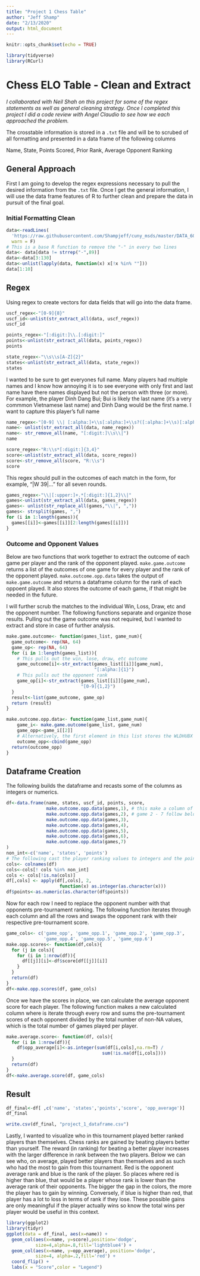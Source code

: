 ```yaml
---
title: "Project 1 Chess Table"
author: "Jeff Shamp"
date: "2/13/2020"
output: html_document
---
```


```r
knitr::opts_chunk$set(echo = TRUE)
```

```r
library(tidyverse)
library(RCurl)
```

# Chess ELO Table - Clean and Extract

_I collaborated with Neil Shah on this project for some of the regex statements as well as general cleaning strategy._
_Once I completed this project I did a code review with Angel Claudio to see how we each approached the problem._ 

The crosstable information is stored in a `.txt` file and will be to scrubed of all formatting and presented in a data frame of the following columns

Name, State, Points Scored, Prior Rank, Average Opponent Ranking

## General Approach

First I am going to develop the regex expressions necessary to pull the desired information from the `.txt` file. Once I get the general information, I will use the data frame features of R to further clean and prepare the data in pursuit of the final goal. 


### Initial Formatting Clean

```r
data<-readLines(
  'https://raw.githubusercontent.com/Shampjeff/cuny_msds/master/DATA_607/projects/Project_1/tournamentinfo.txt',
  warn = F)
# This is a base R function to remove the "-" in every two lines
data<- data[data != strrep("-",89)]
data<-data[3:130]
data<-unlist(lapply(data, function(x) x[!x %in% ""]))
data[1:10]
```


## Regex 

Using regex to create vectors for data fields that will go into the data frame. 

```r
uscf_regex<-"[0-9]{8}"
uscf_id<-unlist(str_extract_all(data, uscf_regex))
uscf_id
```

```r
points_regex<-"[:digit:]\\.[:digit:]"
points<-unlist(str_extract_all(data, points_regex))
points
```


```r
state_regex<-"\\s\\s[A-Z]{2}"
states<-unlist(str_extract_all(data, state_regex))
states
```

I wanted to be sure to get everyones full name. Many players had multiple names and I know how annoying it is to see everyone with only first and last name have there names displayed but not the person with three (or more). For example, the player Dinh Dang Bui; Bui is likely the last name (it's a very commmon Vietnamese last name) and Dinh Dang would be the first name. I want to capture this player's full name

```r
name_regex<-"[0-9] \\| [:alpha:]+\\s[:alpha:]+\\s?([:alpha:]+\\s)[:alpha:]*"
name<- unlist(str_extract_all(data, name_regex))
name<- str_remove_all(name, "[:digit:]\\s\\|")
name
```

```r
score_regex<-"R:\\s*[:digit:]{3,4}"
score<-unlist(str_extract_all(data, score_regex))
score<-str_remove_all(score, "R:\\s")
score
```

This regex should pull in the outcomes of each match in the form, for example, "|W  39|..." for all seven rounds. 

```r
games_regex<-"\\|[:upper:]+.*[:digit:]{1,2}\\|"
games<-unlist(str_extract_all(data, games_regex))
games<- unlist(str_replace_all(games,"\\|", ","))
games<- strsplit(games, ",")
for (i in 1:length(games)){
  games[[i]]<-games[[i]][2:length(games[[i]])]
}
```

### Outcome and Opponent Values

Below are two functions that work together to extract the outcome of each game per player and the rank of the opponent played. 
`make.game.outcome` returns a list of the outcomes of one game for every player and the rank of the opponent played. 
`make.outcome.opp.data` takes the output of `make.game.outcome` and returns a dataframe column for the rank of each oppoent played. It also stores the outcome of each game, if that might be needed in the future. 

I will further scrub the matches to the individual Win, Loss, Draw, etc and the opponent number. The following functions separate and organize those results. Pulling out the game outcome was not required, but I wanted to extract and store in case of further analysis. 

```r
make.game.outcome<- function(games_list, game_num){
  game_outcome<- rep(NA, 64)
  game_op<- rep(NA, 64)
  for (i in 1:length(games_list)){
    # This pulls out the win, lose, draw, etc outcome
    game_outcome[i]<-str_extract(games_list[[i]][game_num],
                                 "[:alpha:]{1}") 
    # This pulls out the opponent rank 
    game_op[i]<-str_extract(games_list[[i]][game_num],
                            "[0-9]{1,2}")
  }
  result<-list(game_outcome, game_op)
  return (result)
}
```

```r
make.outcome.opp.data<- function(game_list,game_num){
    game_i<- make.game.outcome(game_list, game_num)
    game_opp<-game_i[[2]]
    # Alternatively, the first element in this list stores the WLDHUBX game outcome
    outcome_opp<-cbind(game_opp)
  return(outcome_opp)
}
```

## Dataframe Creation

The following builds the dataframe and recasts some of the columns as integers or numerics.

```r
df<-data.frame(name, states, uscf_id, points, score, 
               make.outcome.opp.data(games,1), # this make a column of the opponent played in game 1
               make.outcome.opp.data(games,2), # game 2 - 7 follow below
               make.outcome.opp.data(games,3),
               make.outcome.opp.data(games,4),
               make.outcome.opp.data(games,5),
               make.outcome.opp.data(games,6),
               make.outcome.opp.data(games,7)
)
non_int<-c('name', 'states', 'points')
# The following cast the player ranking values to integers and the point column to numeric. 
cols<- colnames(df)
cols<-cols[! cols %in% non_int]
cols <- cols[!is.na(cols)]
df[,cols] <- apply(df[,cols], 2,
                    function(x) as.integer(as.character(x)))
df$points<-as.numeric(as.character(df$points))
```

Now for each row I need to replace the opponent number with that opponents pre-tournament ranking. The following function iterates through each column and all the rows and swaps the opponent rank with their respective pre-tournament score. 

```r
game_cols<- c('game_opp', 'game_opp.1', 'game_opp.2', 'game_opp.3',
              'game_opp.4', 'game_opp.5', 'game_opp.6')
make.opp.scores<- function(df,cols){
  for (j in cols){
    for (i in 1:nrow(df)){
      df[[j]][i]<-df$score[df[[j]][i]]
    }
  }
  return(df)
}
df<-make.opp.scores(df, game_cols)
```

Once we have the scores in place, we can calculate the average opponent score for each player. The following function makes a new calculated column where is iterate through every row and sums the pre-tournament scores of each opponent divided by the total number of non-NA values, which is the total number of games played per player. 

```r
make.average.score<- function(df, cols){
  for (i in 1:nrow(df)){
    df$opp_average[i]<-as.integer(sum(df[i,cols],na.rm=T) /
                                    sum(!is.na(df[i,cols])))
  }
  return(df)
}
df<-make.average.score(df, game_cols)
```

## Result

```r
df_final<-df[ ,c('name', 'states','points','score', 'opp_average')]
df_final
```


```r
write.csv(df_final, "project_1_dataframe.csv")
```

Lastly, I wanted to visualize who in this tournament played better ranked players than themselves. Chess ranks are gained by beating players better than yourself. The reward (in ranking) for beating a better player increases with the larger difference in rank between the two players. Below we can see who, on average, played better players than themselves and as such who had the most to gain from this tournament. Red is the opponent average rank and blue is the rank of the player. So places where red is higher than blue, that would be a player whose rank is lower than the average rank of their opponents. The bigger the gap in the colors, the more the player has to gain by winning. Conversely, if blue is higher than red, that player has a lot to loss in terms of rank if they lose. These possible gains are only meaningful if the player actually wins so know the total wins per player would be useful in this context.  

```r
library(ggplot2)
library(tidyr)
ggplot(data = df_final, aes(x=name)) + 
  geom_col(aes(x=name, y=score),position='dodge',
           size=4,alpha=.8,fill='lightblue4') +
  geom_col(aes(x=name, y=opp_average), position='dodge',
           size=4, alpha=.2,fill='red') + 
  coord_flip() + 
  labs(x = "Score",color = "Legend")  
```





